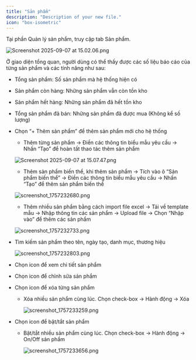 ```yaml
---
title: "Sản phẩm"
description: "Description of your new file."
icon: "box-isometric"
---
```


Tại phần Quản lý sản phẩm, truy cập tab Sản phẩm.

![Screenshot 2025-09-07 at 15.02.06.png](/images/Screenshot2025-09-07at15.02.06.png)

Ở giao diện tổng quan, người dùng có thể thấy được các số liệu báo cáo của từng sản phẩm và các tính năng như sau:

- Tổng sản phẩm: Số sản phẩm mà hệ thống hiện có
- Sản phẩm còn hàng: Những sản phẩm vẫn còn tồn kho
- Sản phẩm hết hàng: Những sản phẩm đã hết tồn kho
- Tổng sản phẩm đã bán: Những sản phẩm đã được mua (Không kể số lượng)
- Chọn “\+ Thêm sản phẩm” để thêm sản phẩm mới cho hệ thống
  - Thêm từng sản phẩm → Điền các thông tin biểu mẫu yêu cầu → Nhấn “Tạo” để hoàn tất thao tác thêm sản phẩm

  ![Screenshot 2025-09-07 at 15.07.47.png](/images/Screenshot2025-09-07at15.07.47.png)
  - Thêm sản phẩm biến thể, khi thêm sản phẩm → Tích vào ô “Sản phẩm biến thể” → Điền các thông tin biểu mẫu yêu cầu → Nhấn “Tạo” để thêm sản phẩm biến thể

  ![screenshot_1757232680.png](/images/screenshot_1757232680.png)
  - Thêm nhiều sản phẩm bằng cách import file excel → Tải về template mẫu → Nhập thông tin các sản phẩm → Upload file → Chọn “Nhập vào” để thêm các sản phẩm

  ![screenshot_1757232733.png](/images/screenshot_1757232733.png)
- Tìm kiếm sản phẩm theo tên, ngày tạo, danh mục, thương hiệu

  ![screenshot_1757232803.png](/images/screenshot_1757232803.png)
- Chọn icon <Icon icon="eye" color="#159ee2" size={15} /> để xem chi tiết sản phẩm
- Chọn icon <Icon icon="pencil" color="#1512d5" size={15} /> để chỉnh sửa sản phẩm
- Chọn icon <Icon icon="trash-can" color="#e50c0c" size={15} /> để xóa từng sản phẩm
  - Xóa nhiều sản phẩm cùng lúc. Chọn check-box → Hành động → Xóa

    ![screenshot_1757233259.png](/images/screenshot_1757233259.png)
- Chọn icon <Icon icon="toggle-large-on" color="#0b30df" size={15} /> để bật/tắt sản phẩm
  - Bật/tắt nhiều sản phẩm cùng lúc. Chọn check-box → Hành động → On/Off sản phẩm

    ![screenshot_1757233656.png](/images/screenshot_1757233656.png)
